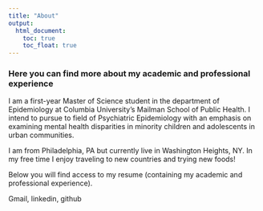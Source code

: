 ```yaml
---
title: "About"
output: 
  html_document:
    toc: true
    toc_float: true
---
```


### Here you can find more about my academic and professional experience

I am a first-year Master of Science student in the department of Epidemiology at Columbia University's Mailman School of Public Health. I intend to pursue to field of Psychiatric Epidemiology with an emphasis on examining mental health disparities in minority children and adolescents in urban communities. 

I am from Philadelphia, PA but currently live in Washington Heights, NY. In my free time I enjoy traveling to new countries and trying new foods!

Below you will find access to my resume (containing my academic and professional experience). 

Gmail, linkedin, github
